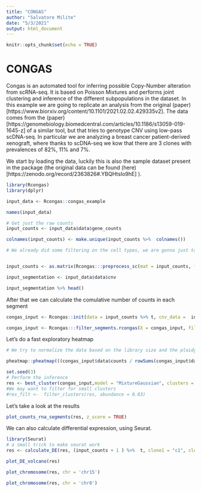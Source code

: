 ```yaml
---
title: "CONGAS"
author: "Salvatore Milite"
date: "5/3/2021"
output: html_document
---
```


```r
knitr::opts_chunk$set(echo = TRUE)
```


# CONGAS

Congas is an automated tool for inferring possible Copy-Number alteration from scRNA-seq. It is based on Poisson Mixtures and performs joint clustering and inference of the different subpopulations in the dataset. 
In this example we are going to replicate an analysis from the original (paper)[https://www.biorxiv.org/content/10.1101/2021.02.02.429335v2]. 
The data comes from the (paper)[https://genomebiology.biomedcentral.com/articles/10.1186/s13059-019-1645-z] of a similar tool, but that tries to genotype CNV using low-pass scDNA-seq.
In particular we are analyzing a breast cancer patient-derived xenograft, where thanks to scDNA-seq we kow that there are 3 clones with prevalences of 82%, 11% and 7%. 


We start by loading the data, luckily this is also the sample dataset present in the package (the original data can be found (here)[https://zenodo.org/record/2363826#.YBQHtsIo9hE] ).


```r

library(Rcongas)
library(dplyr)

input_data <- Rcongas::congas_example

names(input_data)

# Get just the raw counts
input_counts <- input_data$data$gene_counts

colnames(input_counts) <- make.unique(input_counts %>%  colnames())

# We already did some filtering on the cell types, we are gonna just take those cells


input_counts <- as.matrix(Rcongas:::preprocess_sc(mat = input_counts, filter_upper_quantile = T, perc_cells_gene_expr = 0.05,upper_quantile = 0.95))

input_segmentation <- input_data$data$cnv

input_segmentation %>% head()
```


After that we can calculate the comulative number of counts in each segment

```r

congas_input <- Rcongas::init(data = input_counts %>% t, cnv_data =  input_segmentation, reference_genome = "hg19", correct_bins = T)

congas_input <- Rcongas:::filter_segments.rcongas(X = congas_input, filter_mu = 30)


```

Let's do a fast exploratory heatmap

```r

# We try to normalize the data based on the library size and the ploidy

pheatmap::pheatmap(((congas_input$data$counts / rowSums(congas_input$data$counts)) ) / congas_input$data$cnv$ploidy_real, show_rownames = F, show_colnames = T, cluster_cols = F, cutree_rows = 2)

```

```r

set.seed(3)
# Perform the inference
res <- best_cluster(congas_input,model = "MixtureGaussian", clusters = 1:4, steps = 300, lr = 0.1, param_list = list("theta_scale" = 3.2, "theta_rate" = 1, "cnv_var" = 0.50) , method = "AIC",  MAP = T)
#We may want to filter for small clusters
#res_filt <-  filter_clusters(res, abundance = 0.03)

```

Let's take a look at the results 

```r
plot_counts_rna_segments(res, z_score = TRUE)

```

We can also calculate differential expression, using Seurat.

```r

library(Seurat)
# a small trick to make seurat work
res <- calculate_DE(res, (input_counts + 1 ) %>%  t, clone1 = "c1", clone2 = "c2", method = "DESeq2")

plot_DE_volcano(res)
```


```r

plot_chromosome(res, chr = 'chr15')

plot_chromosome(res, chr = 'chr8')

```





